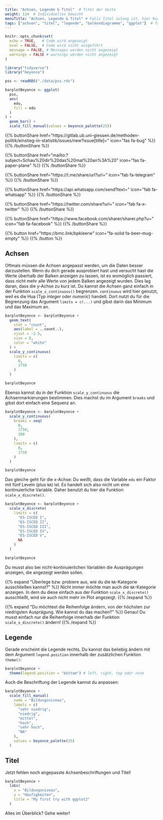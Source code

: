 ```yaml
---
title: "Achsen, Legende & Titel"  # Titel der Seite
weight: 114  # Individuelles Gewicht 
menuTitle: "Achsen, Legende & Titel" # Falls Titel zulang ist, hier Kurztitel
tags: ["achsen", "titel", "legende", "balkendiagramme", "ggplot"]  # Tags hiereinsetzen; Kurzwort, was auf der Seite passsiert
---
```


```r
knitr::opts_chunk$set(
  echo = TRUE,   # Code wird angezeigt
  eval = FALSE,  # Code wird nicht ausgeführt
  message = FALSE, # Messages werden nicht angezeigt
  warnings = FALSE # warnings werden nicht angezeigt
)

library("tidyverse")
library("beyonce")

pss <- readRDS("./data/pss.rds")

barplotBeyonce <- ggplot(
  pss, 
  aes(
    edu, 
    fill = edu
  )
) +
  geom_bar() +
  scale_fill_manual(values = beyonce_palette(25))
```

{{% buttonShare href=\"https\:\/\/gitlab.ub.uni-giessen.de\/methoden-politik\/einstieg-in-statistik\/issues\/new?issue[title]=\" icon=\"fas fa-bug\" %}} {{% /buttonShare %}} 

{{% buttonShare href=\"mailto\:?subject=Schau\%20dir\%20das\%20mal\%20an\%3A\%20\" icon=\"fas fa-paper-plane\" %}} {{% /buttonShare %}}

{{% buttonShare href=\"https\:\/\/t.me\/share\/url?url=\" icon=\"fab fa-telegram\" %}} {{% /buttonShare %}}

{{% buttonShare href=\"https\:\/\/api.whatsapp.com\/send?text=\" icon=\"fab fa-whatsapp\" %}} {{% /buttonShare %}}

{{% buttonShare href=\"https\:\/\/twitter.com\/share?url=\" icon=\"fab fa-x-twitter\" %}} {{% /buttonShare %}}

{{% buttonShare href=\"https\:\/\/www.facebook.com\/sharer\/sharer.php?u=\" icon=\"fab fa-facebook\" %}} {{% /buttonShare %}}

{{% button href=\"https\:\/\/bmc.link\/bpkleerw\" icon=\"fa-solid fa-beer-mug-empty\" %}} {{% /button %}}

## Achsen
Oftmals müssen die Achsen angepasst werden, um die Daten besser darzustellen. Wenn du dich gerade ausprobiert hast und versucht hast die Werte überhalb der Balken anzeigen zu lassen, ist es womöglich passiert, dass nicht mehr alle Werte von jedem Balken angezeigt wurden. Dies lag daran, dass die y-Achse zu kurz ist. Du kannst die Achsen ganz einfach in der Funktion `scale_x_continuous()` begrenzen. `continuous` wird hier genutzt, weil es die Hua (Typ *integer* oder *numeric*) handelt. Dort nutzt du für die Begrenzung das Argument `limits = c(...)` und gibst darin das Minimum und das Maximum an.

```r
barplotBeyonce <- barplotBeyonce +
  geom_text(
    stat = "count", 
    aes(label = ..count..), 
    vjust = -2.5, 
    size = 8,
    color = "white"
  ) +
  scale_y_continuous(
    limits = c(
      0, 
      1750
    )
  )

barplotBeyonce
```

Ebenso kannst du in der Funktion `scale_y_continuous` die Achsenmarkierungen bestimmen. Dies machst du im Argument `breaks` und gibst dort einfach eine Sequenz an. 
```r
barplotBeyonce <- barplotBeyonce + 
  scale_y_continuous(
    breaks = seq(
      0, 
      1750, 
      100
    ),
    limits = c(
      0,
      1750
    )
  )

barplotBeyonce
```

Das gleiche geht für die x-Achse: Du weißt, dass die Variable `edu` ein Faktor mit fünf Leveln (plus `NA`) ist. Es handelt sich also nicht um eine kontinuierliche Variable. Daher benutzt du hier die Funktion `scale_x_discrete()`. 
```r
barplotBeyonce <- barplotBeyonce + 
  scale_x_discrete(
    limits = c(
      "ES-ISCED I", 
      "ES-ISCED II",
      "ES-ISCED III",
      "ES-ISCED IV",
      "ES-ISCED V", 
      NA
    )
  ) 

barplotBeyonce
```
Du musst also bei nicht-kontinuierlichen Variablen die Ausprägungen anzeigen, die angezeigt werden sollen. 

{{% expand \"Überlege bzw. probiere aus, wie du die `NA`-Kategorie ausschließen kannst?\" %}}
Nicht immer möchte man auch die `NA`-Kategorie anzeigen. In dem du diese einfach aus der Funktion `scale_x_discrete()` ausschließt, wird sie auch nicht mehr im Plot angezeigt. 
{{% /expand %}}

{{% expand \"Du möchtest die Reihenfolge ändern, von der höchsten zur niedrigsten Ausprägung. Wie kannst du das machen?\" %}}
Genau! Du musst einfach nur die Reihenfolge innerhalb der Funktion `scale_x_discrete()` ändern!
{{% /expand %}}

## Legende
Gerade erscheint die Legende rechts. Du kannst das beliebig ändern mit dem Argument `legend.position` innerhalb der zusätzlichen Funktion `theme()`:
```r
barplotBeyonce +
  theme(legend.position = "bottom") # left, right, top oder none
```

Auch die Beschriftung der Legende kannst du anpassen:
```r
barplotBeyonce + 
  scale_fill_manual(
    name = "Bildungsniveau",
    labels = c(
      "sehr niedrig", 
      "niedrig",
      "mittel",
      "hoch",
      "sehr hoch", 
      "NA"
    ),
    values = beyonce_palette(25)
  )
```

## Titel
Jetzt fehlen noch angepasste Achsenbeschriftungen und Titel!
```r
barplotBeyonce + 
  labs(
    x = "Bildungsniveau", 
    y = "Häufigkeiten",
    title = "My first try with ggplot2"
  )
```

Alles im Überblick? Gehe weiter!